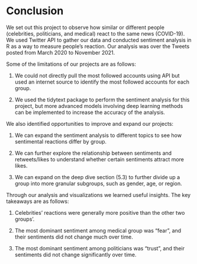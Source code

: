 # Conclusion

We set out this project to observe how similar or different people (celebrities, politicians, and medical) react to the same news (COVID-19). We used Twitter API to gather our data and conducted sentiment analysis in R as a way to measure people's reaction. Our analysis was over the Tweets posted from March 2020 to November 2021. 


Some of the limitations of our projects are as follows: 

1) We could not directly pull the most followed accounts using API but used an internet source to identify the most followed accounts for each group.  

2) We used the tidytext package to perform the sentiment analysis for this project, but more advanced models involving deep learning methods can be implemented to increase the accuracy of the analysis.


We also identified opportunities to improve and expand our projects:

1) We can expand the sentiment analysis to different topics to see how sentimental reactions differ by group.

2) We can further explore the relationship between sentiments and retweets/likes to understand whether certain sentiments attract more likes. 

3) We can expand on the deep dive section (5.3) to further divide up a group into more granular subgroups, such as gender, age, or region.


Through our analysis and visualizations we learned useful insights. The key takeaways are as follows: 

1) Celebrities' reactions were generally more positive than the other two groups'.

2) The most dominant sentiment among medical group was "fear", and their sentiments did not change much over time. 

3) The most dominant sentiment among politicians was "trust", and their sentiments did not change significantly over time. 
